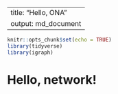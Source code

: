 
---
title: "Hello, ONA"
output: md_document
---

```r
knitr::opts_chunk$set(echo = TRUE)
library(tidyverse)
library(igraph)
```

# Hello, network!
